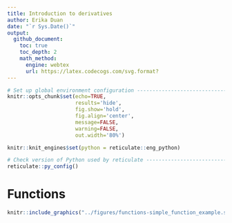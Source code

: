 ```yaml
---
title: Introduction to derivatives     
author: Erika Duan
date: "`r Sys.Date()`"
output:
  github_document:
    toc: true
    toc_depth: 2
    math_method:
      engine: webtex
      url: https://latex.codecogs.com/svg.format?
---
```


```r
# Set up global environment configuration --------------------------------------
knitr::opts_chunk$set(echo=TRUE,
                      results='hide',
                      fig.show='hold',
                      fig.align='center',
                      message=FALSE,
                      warning=FALSE,
                      out.width='80%')

knitr::knit_engines$set(python = reticulate::eng_python)
```

```r
# Check version of Python used by reticulate -----------------------------------
reticulate::py_config()
```

# Functions   

```r
knitr::include_graphics("../figures/functions-simple_function_example.svg")
```








